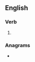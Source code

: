 ==English==

===Verb===
{{head|en|verb form}}

# {{en-past of|meld}}

===Anagrams===
* {{l|en|meddle}}
